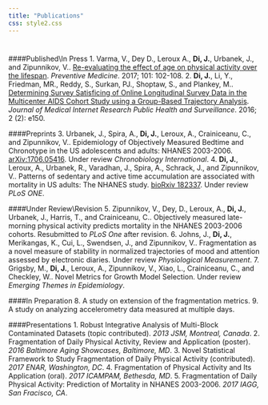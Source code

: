---
title: "Publications"
css: style2.css
---
<script>
  (function(i,s,o,g,r,a,m){i['GoogleAnalyticsObject']=r;i[r]=i[r]||function(){
  (i[r].q=i[r].q||[]).push(arguments)},i[r].l=1*new Date();a=s.createElement(o),
  m=s.getElementsByTagName(o)[0];a.async=1;a.src=g;m.parentNode.insertBefore(a,m)
  })(window,document,'script','https://www.google-analytics.com/analytics.js','ga');

  ga('create', 'UA-99094202-1', 'auto');
  ga('send', 'pageview');

</script>

#

#

####Published\\In Press
1. Varma, V., Dey D., Leroux A., __Di, J.__, Urbanek, J., and Zipunnikov, V.. [Re-evaluating the effect of age on physical activity over the lifespan](http://www.sciencedirect.com/science/article/pii/S0091743517301949). _Preventive Medicine_. 2017; 101: 102-108.
2.  __Di, J.__, Li, Y., Friedman, MR., Reddy, S., Surkan, PJ., Shoptaw, S., and Plankey, M.. [Determining Survey Satisficing of Online Longitudinal Survey Data in the Multicenter AIDS Cohort Study using a Group-Based Trajectory Analysis](http://publichealth.jmir.org/2016/2/e150/). _Journal of Medical Internet Research Public Health and Surveillance_. 2016; 2 (2): e150.

####Preprints
3. Urbanek, J., Spira, A., __Di, J.__, Leroux, A., Crainiceanu, C., and Zipunnikov, V.. Epidemiology of Objectively Measured Bedtime and
Chronotype in the US adolescents and adults: NHANES 2003-2006. [arXiv:1706.05416](https://arxiv.org/abs/1706.05416). Under review _Chronobiology International_.
4. __Di, J.__, Leroux, A., Urbanek, R., Varadhan, J., Spira, A., Schrack, J., and Zipunnikov, V.. Patterns of sedentary and active time accumulation are associated with mortality in US adults: The NHANES study. [bioRxiv 182337](http://www.biorxiv.org/content/early/2017/08/31/182337). Under review _PLoS ONE_.

####Under Review\\Revision
5. Zipunnikov, V., Dey, D., Leroux, A., __Di, J.__, Urbanek, J., Harris, T., and Crainiceanu, C.. Objectively measured late-morning physical activity predicts mortality in the NHANES 2003-2006 cohorts. Resubmitted to _PLoS One_ after revision.
6. Johns, J., __Di, J.__, Merikangas, K., Cui, L.,  Swendsen, J., and Zipunnikov, V.. Fragmentation as a novel measure of stability in normalized trajectories of mood and attention assessed by electronic diaries. Under review _Physiological Measurement_.
7. Grigsby, M., __Di, J.__, Leroux, A., Zipunnikov, V., Xiao, L., Crainiceanu, C., and Checkley, W.. Novel Metrics for Growth Model Selection. Under review _Emerging Themes in Epidemiology_. 


####In Preparation
8. A study on extension of the fragmentation metrics.
9. A study on analyzing accelerometry data measured at multiple days.


####Presentations
1. Robust Integrative Analysis of Multi-Block Contaminated Datasets (topic contributed). _2013 JSM, Montreal, Canada_. 
2. Fragmentation of Daily Physical Activity, Review and Application (poster). _2016 Baltimore Aging Showcases, Baltimore, MD_.
3. Novel Statistical Framework to Study Fragmentation of Daily Physical Activity (contributed). _2017 ENAR, Washington, DC_.
4. Fragmentation of Physical Activity and Its Application (oral). _2017 ICAMPAM, Bethesda, MD_.
5. Fragmentation of Daily Physical Activity: Prediction of Mortality in NHANES 2003-2006. _2017 IAGG, San Fracisco, CA_.

